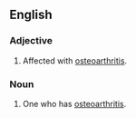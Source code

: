 ==English==

===Adjective===
{{en-adj}}

# Affected with [[osteoarthritis]].

===Noun===
{{en-noun}}

# One who has [[osteoarthritis]].